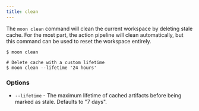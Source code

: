 ```yaml
---
title: clean
---
```



<VersionLabel header version="0.11" />

The `moon clean` command will clean the current workspace by deleting stale cache. For the most
part, the action pipeline will clean automatically, but this command can be used to reset the
workspace entirely.

```shell
$ moon clean

# Delete cache with a custom lifetime
$ moon clean --lifetime '24 hours'
```

### Options

- `--lifetime` - The maximum lifetime of cached artifacts before being marked as stale. Defaults to
  "7 days".
